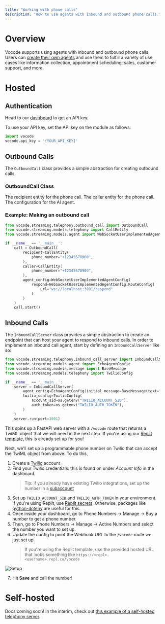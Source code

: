 ```yaml
---
title: "Working with phone calls"
description: "How to use agents with inbound and outbound phone calls."
---
```


# Overview

Vocode supports using agents with inbound and outbound phone calls. Users
can [create their own agents](/create-your-own-agent) and use them
to fulfill a variety of use cases like information collection, appointment scheduling,
sales, customer support, and more.

# Hosted

## Authentication

Head to our [dashboard](https://app.vocode.dev) to get an API key.

To use your API key, set the API key on the module as follows:

```python
import vocode
vocode.api_key = '{YOUR_API_KEY}'
```

## Outbound Calls

The `OutboundCall` class provides a simple abstraction for creating outbound calls.

### OutboundCall Class

<ParamField path="recipient" type="CallEntity" required={true}>
  The recipient entity for the phone call.
</ParamField>

<ParamField path="caller" type="CallEntity" required={true}>
  The caller entity for the phone call.
</ParamField>

<ParamField path="agent_config" type="AgentConfig" required={true}>
  The configuration for the AI agent.
</ParamField>

### Example: Making an outbound call

```python
from vocode.streaming.telephony.outbound_call import OutboundCall
from vocode.streaming.models.telephony import CallEntity
from vocode.streaming.models.agent import WebSocketUserImplementedAgentConfig

if __name__ == '__main__':
    call = OutboundCall(
        recipient=CallEntity(
            phone_number="+12345678900",
        ),
        caller=CallEntity(
            phone_number="+12345678900",
        ),
        agent_config=WebSocketUserImplementedAgentConfig(
            respond=WebSocketUserImplementedAgentConfig.RouteConfig(
                url="ws://localhost:3001/respond"
            )
        )
    )
    call.start()
```

## Inbound Calls

The `InboundCallServer` class provides a simple abstraction to create an endpoint that can host your agent
to respond to inbound calls. In order to implement an inbound call agent, start by defining an `InboundCallServer`
like so:

```python
from vocode.streaming.telephony.inbound_call_server import InboundCallServer
from vocode.streaming.models.agent import EchoAgentConfig
from vocode.streaming.models.message import BaseMessage
from vocode.streaming.models.telephony import TwilioConfig

if __name__ == '__main__':
    server = InboundCallServer(
        agent_config=EchoAgentConfig(initial_message=BaseMessage(text="hello!")),
        twilio_config=TwilioConfig(
            account_sid=os.getenv("TWILIO_ACCOUNT_SID"),
            auth_token=os.getenv("TWILIO_AUTH_TOKEN"),
        )
    )
    server.run(port=3001)
```

This spins up a FastAPI web server with a `/vocode` route that returns a TwiML object that we will need in the next
step. If you're using our [Replit template](https://replit.com/@vocode/Inbound-Call-Server), this is already set up for you!

Next, we'll set up a programmable phone number on Twilio that can accept the TwiML object from
above. To do this,

1. Create a [Twilio](https://www.twilio.com/) account
2. Find your Twilio credentials: this is found on under _Account Info_ in the dashboard.
   > Tip: if you already have existing Twilio integrations, set up the number in a [subaccount](https://support.twilio.com/hc/en-us/articles/360011132374-Getting-Started-with-Twilio-Accounts-and-Subaccounts)
3. Set up `TWILIO_ACCOUNT_SID` and `TWILIO_AUTH_TOKEN` in your environment. If you're using Replit, use [Replit secrets](https://docs.replit.com/programming-ide/workspace-features/storing-sensitive-information-environment-variables). Otherwise, packages like [python-dotenv](https://pypi.org/project/python-dotenv/) are useful for this.
4. Once inside your dashboard, go to Phone Numbers -> Manage -> Buy a number to get a phone number.
5. Then, go to Phone Numbers -> Manage -> Active Numbers and select the number you want to set up.
6. Update the config to point the Webhook URL to the `/vocode` route we just set up.
   > If you're using the Replit template, use the provided hosted URL that looks something like `https://<repl>.<username>.repl.co/vocode`

![Setup](/images/twilio_number_config.png)

7. Hit **Save** and call the number!

# Self-hosted

Docs coming soon! In the interim, check out [this example of a self-hosted telephony server](https://github.com/vocodedev/vocode-python/blob/main/examples/telephony_app.py).
